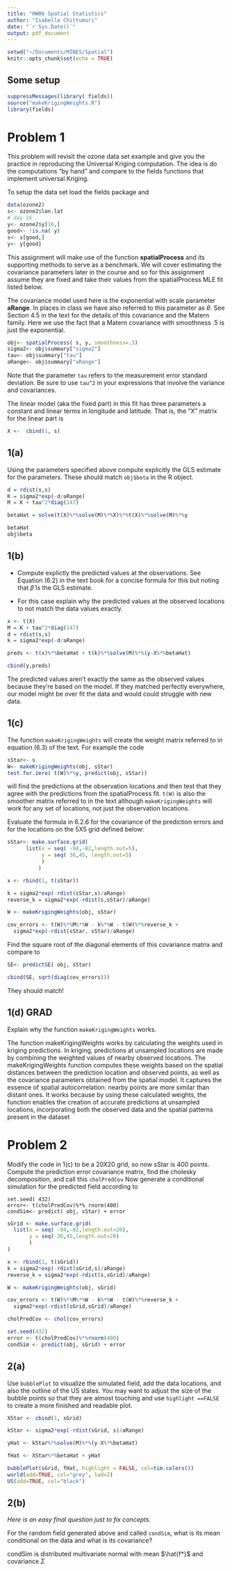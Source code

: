 ```yaml
---
title: "HW06 Spatial Statistics"
author: "Isabella Chittumuri"
date: "`r Sys.Date()`"
output: pdf_document
---
```


```r
setwd("~/Documents/MINES/Spatial")
knitr::opts_chunk$set(echo = TRUE)
```

## Some setup 

```r
suppressMessages(library( fields))
source("makeKrigingWeights.R")
library(fields)
```

# Problem 1

This problem will revisit the ozone data set example and give you the practice in reproducing the Universal Kriging computation.
The idea is do the computations "by hand" and compare to the fields functions that implement universal Kriging. 
  
To setup the data set load the fields package and 
```r
data(ozone2)
s<- ozone2$lon.lat
# day 16
y<- ozone2$y[16,]
good<- !is.na( y)
s<- s[good,]
y<- y[good]
```

This assignment  will  make use of the  function **spatialProcess**  and its supporting methods to serve as a benchmark. We will cover estimating the covariance parameters later in the course and so for this assignment assume they are fixed and take their values from the spatialProcess MLE fit listed below. 

The covariance model used here is the exponential with scale parameter **aRange**. In places in class we have also referred to this parameter as $\theta$. See Section 4.5 in the text for the details of this covariance and the Matern family. Here we use the fact that a Matern covariance with smoothness .5 is just the exponential. 

```r
obj<- spatialProcess( s, y, smoothness=.5)
sigma2<- obj$summary["sigma2"]
tau<- obj$summary["tau"]
aRange<- obj$summary["aRange"]
```

Note that the parameter ```tau ``` refers to the measurement error
standard deviation. Be sure to use ``` tau^2``` in your
expressions
that involve the variance and covariances. 

The linear model (aka the fixed part) in this fit has three parameters a constant and linear terms in longitude and latitude. That is, the "X" matrix for the linear part is 

```r
X <-  cbind(1, s)
```

## 1(a) 
Using the parameters specified above compute explicitly the GLS estimate for the parameters. These should match ```obj$beta``` in the R object. 

```r
d = rdist(s,s)
K = sigma2*exp(-d/aRange)
M = K + tau^2*diag(147)

betaHat = solve(t(X)%*%solve(M)%*%X)%*%t(X)%*%solve(M)%*%y

betaHat
obj$beta
```

## 1(b)
- Compute explictly the predicted values at the observations.
See  Equation (6.2) in the text book for a concise formula for this but noting that $\hat{\beta}$ is the GLS estimate. 

- For this case explain why the predicted values at the observed locations to not match the data values exactly.

```r
x <- t(X)
M = K + tau^2*diag(147)
d = rdist(s,s)
k = sigma2*exp(-d/aRange)

preds <- t(x)%*%betaHat + t(k)%*%solve(M)%*%(y-X%*%betaHat)

cbind(y,preds)
```

The predicted values aren't exactly the same as the observed values because they're based on the model. If they matched perfectly everywhere, our model might be over fit the data and would could struggle with new data.

## 1(c) 

The function ```makeKrigingWeights``` will create the weight matrix referred to in  
 equation (6.3) of the text. 
 For example the code  
 
 ```r
 sStar<- s
 W<- makeKrigingWeights(obj, sStar)
 test.for.zero( t(W)%*%y, predict(obj, sStar))
 ```
 
 will find the predictions at the observation locations and 
 then test that they agree with the predictions from the
 spatialProcess fit. ```t(W)``` is also the smoother matrix
 referred to in the text although 
 ```makeKrigingWeights``` will work for any
 set of locations, not just the observation locations. 
 
Evaluate the formula in 6.2.6 for the covariance of
the prediction errors and for the locations on the  5X5 grid defined below:  
 
```r
sStar<- make.surface.grid( 
      list(x = seq( -94,-82,length.out=5),
           y = seq( 36,45, length.out=5) 
           )
          )

x <- rbind(1, t(sStar))

k = sigma2*exp(-rdist(sStar,s)/aRange)
reverse_k = sigma2*exp(-rdist(s,sStar)/aRange)

W <- makeKrigingWeights(obj, sStar)

cov_errors <- t(W)%*%M%*%W - k%*%W - t(W)%*%reverse_k + 
  sigma2*exp(-rdist(sStar, sStar)/aRange)
```

Find the square root of the diagonal elements of this
covariance matrix and compare to 

```r
SE<- predictSE( obj, sStar)

cbind(SE, sqrt(diag(cov_errors)))
```
They should match!

## 1(d) GRAD
Explain why the function ```makeKrigingWeights``` works.

The function makeKrigingWeights works by calculating the weights used in kriging predictions. In kriging, predictions at unsampled locations are made by combining the weighted values of nearby observed locations. The makeKrigingWeights function computes these weights based on the spatial distances between the prediction location and observed points, as well as the covariance parameters obtained from the spatial model. It captures the essence of spatial autocorrelation: nearby points are more similar than distant ones. It works because by using these calculated weights, the function enables the creation of accurate predictions at unsampled locations, incorporating both the observed data and the spatial patterns present in the dataset

# Problem 2 
Modify the code in 1(c) to be a 20X20 grid, so now sStar is 
400 points. 
Compute the prediction error covariance matrix, find the cholesky decomposition, and call this ```cholPredCov```
Now generate a conditional simulation for the predicted field according to 

```
set.seed( 432)
error<- t(cholPredCov)%*% rnorm(400)
condSim<- predict( obj, sStar) + error
```

```r
sGrid <- make.surface.grid(
  list(x = seq( -94,-82,length.out=20),
       y = seq( 36,45,length.out=20)
       )
)

x <- rbind(1, t(sGrid))
k = sigma2*exp(-rdist(sGrid,s)/aRange)
reverse_k = sigma2*exp(-rdist(s,sGrid)/aRange)

W <- makeKrigingWeights(obj, sGrid)

cov_errors <- t(W)%*%M%*%W - k%*%W - t(W)%*%reverse_k + 
  sigma2*exp(-rdist(sGrid,sGrid)/aRange)

cholPredCov <- chol(cov_errors) 

set.seed(432)
error <- t(cholPredCov)%*%rnorm(400)
condSim <- predict(obj, sGrid) + error
```

## 2(a) 
Use ```bubblePlot``` to visualize the simulated field,
add the data
locations, and also the outline of the US states.  You may want
to adjust the size of the bubble points so that they are almost touching and use  ```highlight ==FALSE``` to
create a more finished and readable plot. 

```r
XStar <- cbind(1, sGrid)

kStar <- sigma2*exp(-rdist(sGrid, s)/aRange)

yHat <- kStar%*%solve(M)%*%(y-X%*%betaHat)

fHat <- XStar%*%betaHat + yHat

bubblePlot(sGrid, fHat, highlight = FALSE, col=tim.colors())
world(add=TRUE, col="grey", lwd=2)
US(add=TRUE, col="black")
```


## 2(b) 
*Here is an easy  final question just to fix concepts.* 

For the random field generated above and called ```condSim```,  what is its mean conditional on the data and what is its covariance? 

condSim is distributed multivariate normal with mean $\hat{f*}$ and covariance $\Sigma$



















